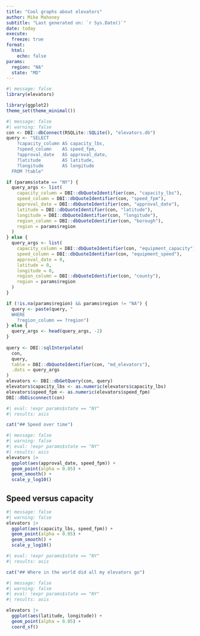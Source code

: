 ```yaml
---
title: "Cool graphs about elevators"
author: Mike Mahoney
subtitle: "Last generated on: `r Sys.Date()`"
date: today
execute:
  freeze: true
format: 
  html: 
    echo: false
params: 
  region: "NA"
  state: "MD"
---
```


```r
#| message: false
library(elevators)

library(ggplot2)
theme_set(theme_minimal())
```

```r
#| message: false
#| warning: false
con <- DBI::dbConnect(RSQLite::SQLite(), "elevators.db")
query <- "SELECT 
    ?capacity_column AS capacity_lbs, 
    ?speed_column    AS speed_fpm,
    ?approval_date   AS approval_date,
    ?latitude        AS latitude, 
    ?longitude       AS longitude
  FROM ?table"

if (params$state == "NY") {
  query_args <- list(
    capacity_column = DBI::dbQuoteIdentifier(con, "capacity_lbs"),
    speed_column = DBI::dbQuoteIdentifier(con, "speed_fpm"),
    approval_date = DBI::dbQuoteIdentifier(con, "approval_date"),
    latitude = DBI::dbQuoteIdentifier(con, "latitude"),
    longitude = DBI::dbQuoteIdentifier(con, "longitude"),
    region_column = DBI::dbQuoteIdentifier(con, "borough"),
    region = params$region
  )
} else {
  query_args <- list(
    capacity_column = DBI::dbQuoteIdentifier(con, "equipment_capacity"),
    speed_column = DBI::dbQuoteIdentifier(con, "equipment_speed"),
    approval_date = 0,
    latitude = 0,
    longitude = 0,
    region_column = DBI::dbQuoteIdentifier(con, "county"),
    region = params$region
  )
}

if (!is.na(params$region) && params$region != "NA") {
  query <- paste(query, "
  WHERE 
    ?region_column == ?region")
} else {
  query_args <- head(query_args, -2)
}
  
query <- DBI::sqlInterpolate(
  con, 
  query, 
  table = DBI::dbQuoteIdentifier(con, "md_elevators"),
  .dots = query_args
)
elevators <- DBI::dbGetQuery(con, query)
elevators$capacity_lbs <- as.numeric(elevators$capacity_lbs)
elevators$speed_fpm <- as.numeric(elevators$speed_fpm)
DBI::dbDisconnect(con)
```

```r
#| eval: !expr params$state == "NY"
#| results: asis

cat("## Speed over time")
```

```r
#| message: false
#| warning: false
#| eval: !expr params$state == "NY"
#| results: asis
elevators |> 
  ggplot(aes(approval_date, speed_fpm)) + 
  geom_point(alpha = 0.05) + 
  geom_smooth() + 
  scale_y_log10()
```

## Speed versus capacity

```r
#| message: false
#| warning: false
elevators |> 
  ggplot(aes(capacity_lbs, speed_fpm)) + 
  geom_point(alpha = 0.05) + 
  geom_smooth() + 
  scale_y_log10()
```

```r
#| eval: !expr params$state == "NY"
#| results: asis

cat("## Where in the world did all my elevators go")
```

```r
#| message: false
#| warning: false
#| eval: !expr params$state == "NY"
#| results: asis

elevators |> 
  ggplot(aes(latitude, longitude)) + 
  geom_point(alpha = 0.05) + 
  coord_sf()
```

